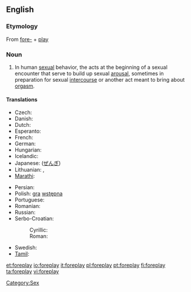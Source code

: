 ==English==

===Etymology===
{{wikipedia}}
From [[fore-]] + [[play]]

===Noun===
{{en-noun|-}}

# In human [[sexual]] behavior, the acts at the beginning of a sexual encounter that serve to build up sexual [[arousal]], sometimes in preparation for sexual [[intercourse]] or another act meant to bring about [[orgasm]].

====Translations====
{{trans-top|foreplay}}
* Czech: {{t-|cs|předehra|f}}
* Danish: {{t-|da|forspil}}
* Dutch: {{t-|nl|voorspel}}
* Esperanto: {{t|eo|antaŭludo|xs=Esperanto}}
* French: {{t+|fr|préliminaire}}
* German: {{t+|de|Vorspiel|n}}
* Hungarian: {{t|hu|előjáték}}
* Icelandic: {{t|is|forleikur|m}}
* Japanese: {{t|ja|前戯|tr=zengi|sc=Jpan}} ([[ぜんぎ]])
* Lithuanian: {{t|lt|meilės žaismas|m|xs=Lithuanian}},  {{t|lt|erotinės glamonės|f|p|xs=Lithuanian}}
* [[Marathi]]: {{t|mr|प्रणय|sc=Deva|xs=Marathi}}
{{trans-mid}}
* Persian: {{t+|fa|عشق‌بازی|tr=eshqbazi|xs=Persian}}
* Polish: [[gra]] [[wstępna]] {{f}}
* Portuguese: {{t-|pt|preliminares|f}}
* Romanian: {{t-|ro|preludiu|n}}
* Russian: {{t|ru|прелюдия|f|tr=preljúdija}}
* Serbo-Croatian:
*: Cyrillic: {{tø|sh|предигра|f|alt=пре̏дигра|sc=Cyrl|xs=Serbo-Croatian}}
*: Roman: {{tø|sh|predigra|f|alt=prȅdigra|xs=Serbo-Croatian}}
* Swedish: {{t-|sv|förspel}}
* [[Tamil]]: {{t|ta|பாலுணர்வூட்டல்|xs=Tamil}}
{{trans-bottom}}

[[Category:Sex]]

[[et:foreplay]]
[[io:foreplay]]
[[it:foreplay]]
[[pl:foreplay]]
[[pt:foreplay]]
[[fi:foreplay]]
[[ta:foreplay]]
[[vi:foreplay]]